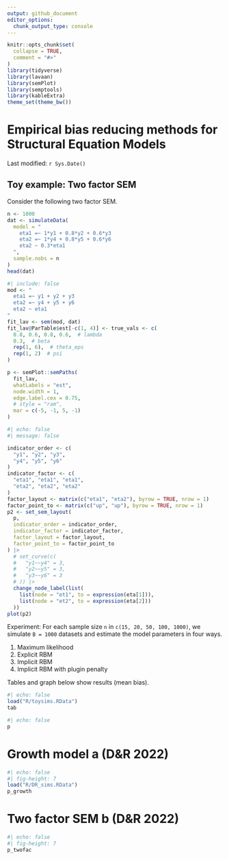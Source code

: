 ```yaml
---
output: github_document
editor_options: 
  chunk_output_type: console
---
```


<!-- README.md is generated from README.Rmd. Please edit that file -->

```r
knitr::opts_chunk$set(
  collapse = TRUE,
  comment = "#>"
)
library(tidyverse)
library(lavaan)
library(semPlot)
library(semptools)
library(kableExtra)
theme_set(theme_bw())
```

# Empirical bias reducing methods for Structural Equation Models

<!-- badges: start -->

<!-- badges: end -->

Last modified: `r Sys.Date()`

## Toy example: Two factor SEM

Consider the following two factor SEM.

```r
n <- 1000
dat <- simulateData(
  model = "
    eta1 =~ 1*y1 + 0.8*y2 + 0.6*y3
    eta2 =~ 1*y4 + 0.8*y5 + 0.6*y6
    eta2 ~ 0.3*eta1
  ",
  sample.nobs = n
)
head(dat)
```

```r
#| include: false
mod <- "
  eta1 =~ y1 + y2 + y3
  eta2 =~ y4 + y5 + y6
  eta2 ~ eta1
"
fit_lav <- sem(mod, dat)
fit_lav@ParTable$est[-c(1, 4)] <- true_vals <- c(
  0.8, 0.6, 0.8, 0.6,  # lambda
  0.3,  # beta
  rep(1, 6),  # theta_eps
  rep(1, 2)  # psi
)

p <- semPlot::semPaths(
  fit_lav, 
  whatLabels = "est",
  node.width = 1,
  edge.label.cex = 0.75,
  # style = "ram",
  mar = c(-5, -1, 5, -1)
)
```

```r
#| echo: false
#| message: false

indicator_order <- c(
  "y1", "y2", "y3",
  "y4", "y5", "y6"
)
indicator_factor <- c(
  "eta1", "eta1", "eta1",
  "eta2", "eta2", "eta2"
)
factor_layout <- matrix(c("eta1", "eta2"), byrow = TRUE, nrow = 1)
factor_point_to <- matrix(c("up", "up"), byrow = TRUE, nrow = 1)
p2 <- set_sem_layout(
  p,
  indicator_order = indicator_order,
  indicator_factor = indicator_factor,
  factor_layout = factor_layout,
  factor_point_to = factor_point_to
) |>
  # set_curve(c(
  #   "y1~~y4" = 3,
  #   "y2~~y5" = 3,
  #   "y3~~y6" = 3
  # )) |>
  change_node_label(list(
    list(node = "et1", to = expression(eta[1])),
    list(node = "et2", to = expression(eta[2]))
  ))
plot(p2)
```

Experiment: For each sample size `n` in `c(15, 20, 50, 100, 1000)`, we simulate `B = 1000` datasets and estimate the model parameters in four ways.

1.  Maximum likelihood
2.  Explicit RBM
3.  Implicit RBM
4.  Implicit RBM with plugin penalty

Tables and graph below show results (mean bias).

```r
#| echo: false
load("R/toysims.RData")
tab
```

```r
#| echo: false
p
```

# Growth model a (D&R 2022)

```r
#| echo: false
#| fig-height: 7
load("R/DR_sims.RData")
p_growth
```

# Two factor SEM b (D&R 2022)

```r
#| echo: false
#| fig-height: 7
p_twofac
```
